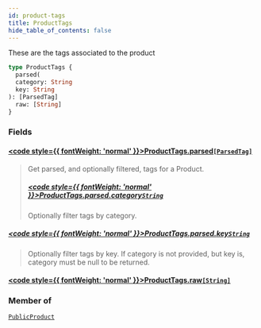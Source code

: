 ```yaml
---
id: product-tags
title: ProductTags
hide_table_of_contents: false
---
```








These are the tags associated to the product

```graphql
type ProductTags {
  parsed(
  category: String
  key: String
): [ParsedTag]
  raw: [String]
}
```


### Fields

#### [<code style={{ fontWeight: 'normal' }}>ProductTags.<b>parsed</b></code>](#)<Bullet />[`[ParsedTag]`](/demand/api/graphql-storefront/reference/objects/parsed-tag) <Badge class="secondary" text="list"/> <Badge class="secondary" text="object"/>
> Get parsed, and optionally filtered, tags for a Product.
> ##### [<code style={{ fontWeight: 'normal' }}>ProductTags.parsed.<b>category</b></code>](#)<Bullet />[`String`](/demand/api/graphql-storefront/reference/scalars/string) <Badge class="secondary" text="scalar"/>
> Optionally filter tags by category.
> 

##### [<code style={{ fontWeight: 'normal' }}>ProductTags.parsed.<b>key</b></code>](#)<Bullet />[`String`](/demand/api/graphql-storefront/reference/scalars/string) <Badge class="secondary" text="scalar"/>
> Optionally filter tags by key. If category is not provided, but key is, category must be null to be returned.
> 

#### [<code style={{ fontWeight: 'normal' }}>ProductTags.<b>raw</b></code>](#)<Bullet />[`[String]`](/demand/api/graphql-storefront/reference/scalars/string) <Badge class="secondary" text="list"/> <Badge class="secondary" text="scalar"/>
> 
> 



### Member of

[`PublicProduct`](/demand/api/graphql-storefront/reference/objects/public-product)  <Badge class="secondary" text="object"/>



